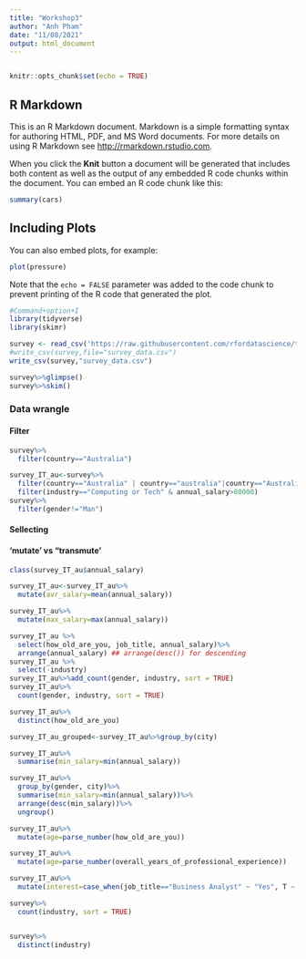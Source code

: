 ```yaml
---
title: "Workshop3"
author: "Anh Pham"
date: "11/08/2021"
output: html_document
---
```

```r

```

```r
knitr::opts_chunk$set(echo = TRUE)
```

## R Markdown

This is an R Markdown document. Markdown is a simple formatting syntax for authoring HTML, PDF, and MS Word documents. For more details on using R Markdown see <http://rmarkdown.rstudio.com>.

When you click the **Knit** button a document will be generated that includes both content as well as the output of any embedded R code chunks within the document. You can embed an R code chunk like this:

```r
summary(cars)
```

## Including Plots

You can also embed plots, for example:

```r
plot(pressure)
```

Note that the `echo = FALSE` parameter was added to the code chunk to prevent printing of the R code that generated the plot.


```r

#Command+option+I
library(tidyverse)
library(skimr)

survey <- read_csv('https://raw.githubusercontent.com/rfordatascience/tidytuesday/master/data/2021/2021-05-18/survey.csv')
#write_csv(survey,file="survey_data.csv")
write_csv(survey,"survey_data.csv")

survey%>%glimpse()
survey%>%skim()

```
### Data wrangle
#### Filter


```r
survey%>%
  filter(country=="Australia")

survey_IT_au<-survey%>%
  filter(country=="Australia" | country=="australia"|country=="Australi")%>%
  filter(industry=="Computing or Tech" & annual_salary>80000)
survey%>%
  filter(gender!="Man")

```


#### Sellecting 

#### 'mutate' vs "transmute'

```r

class(survey_IT_au$annual_salary)

survey_IT_au<-survey_IT_au%>%
  mutate(avr_salary=mean(annual_salary))

survey_IT_au%>%
  mutate(max_salary=max(annual_salary))
```



```r
survey_IT_au %>%
  select(how_old_are_you, job_title, annual_salary)%>%
  arrange(annual_salary) ## arrange(desc()) for descending
survey_IT_au %>%
  select(-industry)
survey_IT_au%>%add_count(gender, industry, sort = TRUE)
survey_IT_au%>%
  count(gender, industry, sort = TRUE)

survey_IT_au%>%
  distinct(how_old_are_you)

survey_IT_au_grouped<-survey_IT_au%>%group_by(city)

survey_IT_au%>%
  summarise(min_salary=min(annual_salary))


```




```r
survey_IT_au%>%
  group_by(gender, city)%>%
  summarise(min_salary=min(annual_salary))%>%
  arrange(desc(min_salary))%>%
  ungroup()

survey_IT_au%>%
  mutate(age=parse_number(how_old_are_you))

survey_IT_au%>%
  mutate(age=parse_number(overall_years_of_professional_experience))

survey_IT_au%>%
  mutate(interest=case_when(job_title=="Business Analyst" ~ "Yes", T ~ "No"))
```

```r
survey%>%
  count(industry, sort = TRUE)


survey%>%
  distinct(industry)
```




